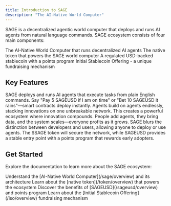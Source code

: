 ```yaml
---
title: Introduction to SAGE
description: "The AI-Native World Computer"
---
```



SAGE is a decentralized agentic world computer that deploys and runs AI agents from natural language commands. SAGE ecosystem consists of four main components:

<CardGroup cols={2}>
  <Card
    title="SAGE"
    icon="robot"
    color="#7c3aed"
    href="/sage/overview"
  >
    The AI-Native World Computer that runs decentralized AI agents
  </Card>
  <Card
    title="SAGE Token"
    icon="coins"
    color="#eab308"
    href="/token/overview"
  >
    The native token that powers the SAGE world computer
  </Card>
  <Card
    title="SAGEUSD"
    icon="dollar-sign"
    color="#059669"
    href="/sageusd/overview"
  >
    A regulated USD-backed stablecoin with a points program
  </Card>
  <Card
    title="ISO"
    icon="rocket"
    color="#3b82f6"
    href="/iso/overview"
  >
    Initial Stablecoin Offering - a unique fundraising mechanism
  </Card>
</CardGroup>

## Key Features

<AccordionGroup>
  <Accordion icon="wand-magic-sparkles" title="AI-Native Architecture">
    SAGE deploys and runs AI agents that execute tasks from plain English commands. Say "Pay 5 SAGEUSD if I am on time" or "Bet 10 SAGEUSD it rains"—smart contracts deploy instantly.
  </Accordion>
  <Accordion icon="layer-group" title="Composable Agents">
    Agents build on agents endlessly, stacking innovations on one unbreakable network. This creates a powerful ecosystem where innovation compounds.
  </Accordion>
  <Accordion icon="users" title="Community-Driven Growth">
    People add agents, they bring data, and the system scales—everyone profits as it grows. SAGE blurs the distinction between developers and users, allowing anyone to deploy or use agents.
  </Accordion>
  <Accordion icon="money-bill-trend-up" title="Economic Model">
    The $SAGE token will secure the network, while SAGEUSD provides a stable entry point with a points program that rewards early adopters.
  </Accordion>
</AccordionGroup>

## Get Started

Explore the documentation to learn more about the SAGE ecosystem:

<Steps>
  <Step title="Learn about SAGE">
    Understand the [AI-Native World Computer](/sage/overview) and its architecture
  </Step>
  <Step title="Discover the SAGE Token">
    Learn about the [native token](/token/overview) that powers the ecosystem
  </Step>
  <Step title="Explore SAGEUSD">
    Discover the benefits of [SAGEUSD](/sageusd/overview) and points program
  </Step>
  <Step title="Understand the ISO">
    Learn about the [Initial Stablecoin Offering](/iso/overview) fundraising mechanism
  </Step>
</Steps>
